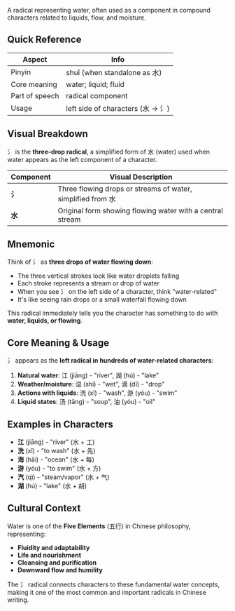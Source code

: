A radical representing water, often used as a component in compound characters related to liquids,
flow, and moisture.

## Quick Reference

| Aspect         | Info                              |
| -------------- | --------------------------------- |
| Pinyin         | shuǐ (when standalone as 水)      |
| Core meaning   | water; liquid; fluid              |
| Part of speech | radical component                 |
| Usage          | left side of characters (水 → 氵) |

## Visual Breakdown

氵 is the **three-drop radical**, a simplified form of 水 (water) used when water appears as the
left component of a character.

| Component | Visual Description                                          |
| --------- | ----------------------------------------------------------- |
| **氵**    | Three flowing drops or streams of water, simplified from 水 |
| **水**    | Original form showing flowing water with a central stream   |

## Mnemonic

Think of 氵 as **three drops of water flowing down**:

- The three vertical strokes look like water droplets falling
- Each stroke represents a stream or drop of water
- When you see 氵 on the left side of a character, think "water-related"
- It's like seeing rain drops or a small waterfall flowing down

This radical immediately tells you the character has something to do with **water, liquids, or
flowing**.

## Core Meaning & Usage

氵 appears as the **left radical in hundreds of water-related characters**:

1. **Natural water**: 江 (jiāng) - "river", 湖 (hú) - "lake"
2. **Weather/moisture**: 湿 (shī) - "wet", 滴 (dī) - "drop"
3. **Actions with liquids**: 洗 (xǐ) - "wash", 游 (yóu) - "swim"
4. **Liquid states**: 汤 (tāng) - "soup", 油 (yóu) - "oil"

## Examples in Characters

- **江** (jiāng) - "river" (水 + 工)
- **洗** (xǐ) - "to wash" (水 + 先)
- **海** (hǎi) - "ocean" (水 + 每)
- **游** (yóu) - "to swim" (水 + 方)
- **汽** (qì) - "steam/vapor" (水 + 气)
- **湖** (hú) - "lake" (水 + 胡)

## Cultural Context

Water is one of the **Five Elements** (五行) in Chinese philosophy, representing:

- **Fluidity and adaptability**
- **Life and nourishment**
- **Cleansing and purification**
- **Downward flow and humility**

The 氵 radical connects characters to these fundamental water concepts, making it one of the most
common and important radicals in Chinese writing.

